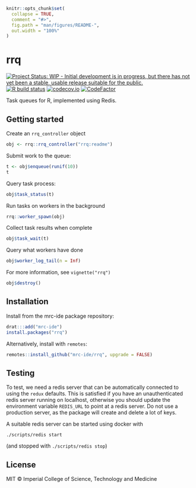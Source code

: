 <!-- README.md is generated from README.Rmd. Please edit that file -->

```r
knitr::opts_chunk$set(
  collapse = TRUE,
  comment = "#>",
  fig.path = "man/figures/README-",
  out.width = "100%"
)
```

# rrq

<!-- badges: start -->
[![Project Status: WIP - Initial development is in progress, but there has not yet been a stable, usable release suitable for the public.](http://www.repostatus.org/badges/latest/wip.svg)](http://www.repostatus.org/#wip)
[![R build status](https://github.com/mrc-ide/rrq/workflows/R-CMD-check/badge.svg)](https://github.com/mrc-ide/rrq/actions)
[![codecov.io](https://codecov.io/github/mrc-ide/rrq/coverage.svg?branch=master)](https://codecov.io/github/mrc-ide/rrq?branch=master)
[![CodeFactor](https://www.codefactor.io/repository/github/mrc-ide/rrq/badge)](https://www.codefactor.io/repository/github/mrc-ide/rrq)
<!-- badges: end -->

Task queues for R, implemented using Redis.

## Getting started

Create an `rrq_controller` object

```r
obj <- rrq::rrq_controller("rrq:readme")
```

Submit work to the queue:

```r
t <- obj$enqueue(runif(10))
t
```

Query task process:

```r
obj$task_status(t)
```

Run tasks on workers in the background

```r
rrq::worker_spawn(obj)
```

Collect task results when complete

```r
obj$task_wait(t)
```

Query what workers have done

```r
obj$worker_log_tail(n = Inf)
```

For more information, see `vignette("rrq")`

```r
obj$destroy()
```

## Installation

Install from the mrc-ide package repository:

```r
drat:::add("mrc-ide")
install.packages("rrq")
```

Alternatively, install with `remotes`:

```r
remotes::install_github("mrc-ide/rrq", upgrade = FALSE)
```

## Testing

To test, we need a redis server that can be automatically connected to using the `redux` defaults.  This is satisfied if you have an unauthenticated redis server running on localhost, otherwise you should update the environment variable `REDIS_URL` to point at a redis server.  Do not use a production server, as the package will create and delete a lot of keys.

A suitable redis server can be started using docker with

```
./scripts/redis start
```

(and stopped with `./scripts/redis stop`)

## License

MIT © Imperial College of Science, Technology and Medicine
